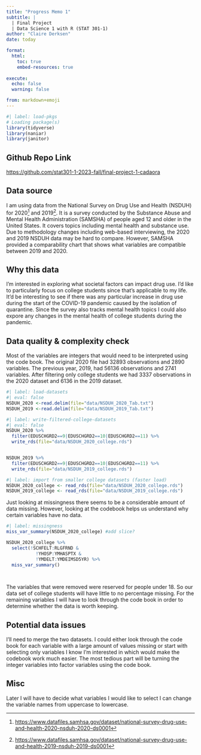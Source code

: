 ```yaml
---
title: "Progress Memo 1"
subtitle: |
  | Final Project 
  | Data Science 1 with R (STAT 301-1)
author: "Claire Derksen"
date: today

format:
  html:
    toc: true
    embed-resources: true
    
execute:
  echo: false
  warning: false

from: markdown+emoji 
---
```


```r
#| label: load-pkgs
# Loading package(s)
library(tidyverse)
library(naniar)
library(janitor)
```



::: {.callout-tip icon=false}

## Github Repo Link

[https://github.com/stat301-1-2023-fall/final-project-1-cadaora](https://github.com/stat301-1-2023-fall/final-project-1-cadaora)

:::


## Data source

I am using data from the National Survey on Drug Use and Health (NSDUH) for 2020^[[https://www.datafiles.samhsa.gov/dataset/national-survey-drug-use-and-health-2020-nsduh-2020-ds0001](https://www.datafiles.samhsa.gov/dataset/national-survey-drug-use-and-health-2020-nsduh-2020-ds0001)] and 2019^[[https://www.datafiles.samhsa.gov/dataset/national-survey-drug-use-and-health-2019-nsduh-2019-ds0001](https://www.datafiles.samhsa.gov/dataset/national-survey-drug-use-and-health-2019-nsduh-2019-ds0001)]. It is a survey conducted by the Substance Abuse and Mental Health Administration (SAMSHA) of people aged 12 and older in the United States. It covers topics including mental health and substance use. Due to methodology changes including web-based interviewing, the 2020 and 2019 NSDUH data may be hard to compare. However, SAMSHA provided a comparability chart that shows what variables are compatible between 2019 and 2020.

## Why this data

I'm interested in exploring what societal factors can impact drug use. I'd like to particularly focus on college students since that's applicable to my life. It'd be interesting to see if there was any particular increase in drug use during the start of the COVID-19 pandemic caused by the isolation of quarantine. Since the survey also tracks mental health topics I could also expore any changes in the mental health of college students during the pandemic.

## Data quality & complexity check
Most of the variables are integers that would need to be interpreted using the code book. The original 2020 file had 32893 observations and 2890 variables. The previous year, 2019, had 56136 observations and 2741 variables. After filtering only college students we had 3337 observations in the 2020 dataset and 6136 in the 2019 dataset.
```r
#| label: load-datasets
#| eval: false
NSDUH_2020 <-read.delim(file="data/NSDUH_2020_Tab.txt")
NSDUH_2019 <-read.delim(file="data/NSDUH_2019_Tab.txt")
```

```r
#| label: write-filtered-college-datasets
#| eval: false
NSDUH_2020 %>%
  filter(EDUSCHGRD2==9|EDUSCHGRD2==10|EDUSCHGRD2==11) %>%
  write_rds(file="data/NSDUH_2020_college.rds")


NSDUH_2019 %>%
  filter(EDUSCHGRD2==9|EDUSCHGRD2==10|EDUSCHGRD2==11) %>%
  write_rds(file="data/NSDUH_2019_college.rds")
```

```r
#| label: import from smaller college datasets (faster load)
NSDUH_2020_college <- read_rds(file="data/NSDUH_2020_college.rds")
NSDUH_2019_college <- read_rds(file="data/NSDUH_2019_college.rds")
```

Just looking at missingness there seems to be a considerable amount of data missing. However, looking at the codebook helps us understand why certain variables have no data.
```r
#| label: missingness
miss_var_summary(NSDUH_2020_college) #add slice?

NSDUH_2020_college %>%
  select(!SCHFELT:RLGFRND & 
           !YHOSP:YMHASPTX & 
           !YMDELT:YMDEIMSD5YR) %>%
  miss_var_summary()

  
```
The variables that were removed were reserved for people under 18. So our data set of college students will have little to no percentage missing. For the remaining variables I will have to look through the code book in order to determine whether the data is worth keeping. 

## Potential data issues
I'll need to merge the two datasets. I could either look through the code book for each variable with a large amount of values missing or start with selecting only variables I know I'm interested in which would make the codebook work much easier. The most tedious part will be turning the integer variables into factor variables using the code book.



## Misc

 Later I will have to decide what variables I would like to select I can change the variable names from uppercase to lowercase.
